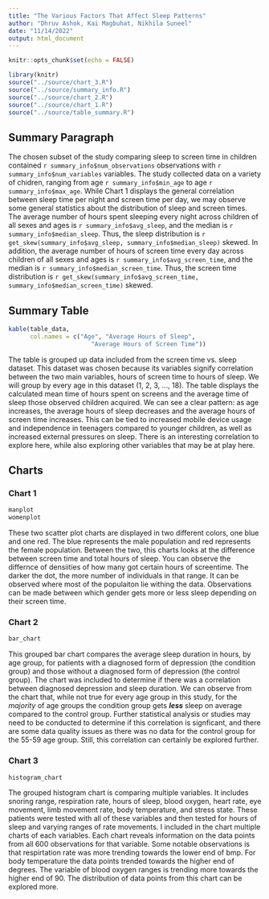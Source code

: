 ```yaml
---
title: "The Various Factors That Affect Sleep Patterns"
author: "Dhruv Ashok, Kai Magbuhat, Nikhila Suneel"
date: "11/14/2022"
output: html_document
---
```


```r
knitr::opts_chunk$set(echo = FALSE)
```

```r
library(knitr)
source("../source/chart_3.R")
source("../source/summary_info.R")
source("../source/chart_2.R")
source("../source/chart_1.R")
source("../source/table_summary.R")
```

## Summary Paragraph
The chosen subset of the study comparing sleep to screen time in children contained `r summary_info$num_observations` observations with `r summary_info$num_variables` variables. The study collected data on a variety of chidren, ranging from age `r summary_info$min_age` to age `r summary_info$max_age`. While Chart 1 displays the general correlation between sleep time per night and screen time per day, we may observe some general statistics about the distribution of sleep and screen times.
The average number of hours spent sleeping every night across children of all sexes and ages is `r summary_info$avg_sleep`, and the median is `r summary_info$median_sleep`. Thus, the sleep distribution is `r get_skew(summary_info$avg_sleep, summary_info$median_sleep)` skewed.
In addition, the average number of hours of screen time every day across children of all sexes and ages is `r summary_info$avg_screen_time`, and the median is `r summary_info$median_screen_time`. Thus, the screen time distribution is `r get_skew(summary_info$avg_screen_time, summary_info$median_screen_time)` skewed.

## Summary Table
```r
kable(table_data, 
      col.names = c("Age", "Average Hours of Sleep", 
                       "Average Hours of Screen Time"))
```

The table is grouped up data included from the screen time vs. sleep dataset. This dataset was chosen because its variables signify correlation between the two main variables, hours of screen time to hours of sleep. We will group by every age in this dataset (1, 2, 3, ..., 18). The table displays the calculated mean time of hours spent on screens and the average time of sleep those observed children acquired. We can see a clear pattern: as age increases, the average hours of sleep decreases and the average hours of screen time increases. This can be tied to increased mobile device usage and independence in teenagers compared to younger children, as well as increased external pressures on sleep. There is an interesting correlation to explore here, while also exploring other variables that may be at play here.

## Charts
### Chart 1
```r
manplot
womenplot
```

These two scatter plot charts are displayed in two different colors, one blue and one red. The blue represents the male population and red represents the female population. Between the two, this charts looks at the difference between screen time and total hours of sleep. You can observe the differnce of densiities of how many got certain hours of screentime. The darker the dot, the more number of individuals in that range. It can be observed where most of the populaiton lie withing the data. Observations can be made between which gender gets more or less sleep depending on their screen time. 

### Chart 2
```r
bar_chart
```

This grouped bar chart compares the average sleep duration in hours, by age group, for patients with a diagnosed form of depression (the condition group) and those without a diagnosed form of depression (the control group). The chart was included to determine if there was a correlation between diagnosed depression and sleep duration. We can observe from the chart that, while not true for every age group in this study, for the *majority* of age groups the condition group gets _**less**_ sleep on average compared to the control group. Further statistical analysis or studies may need to be conducted to determine if this correlation is signficant, and there are some data quality issues as there was no data for the control group for the 55-59 age group. Still, this correlation can certainly be explored further.

### Chart 3
```r
histogram_chart
```

The grouped histogram chart is comparing multiple variables. It includes snoring range, respiration rate, hours of sleep, blood oxygen, heart rate, eye movement, limb movement rate, body temperature, and stress state. These patients were tested with all of these variables and then tested for hours of sleep and varying ranges of rate movements. I included in the chart multiple charts of each variables. Each chart reveals information on the data points
from all 600 observations for that variable. Some notable observations is that respirtation rate was more trending towards the lower end of bmp. For body temperature the data points trended towards the higher end of degrees. The variable of blood oxygen ranges is trending more towards the higher end of 90. 
The distribution of data points from this chart can be explored more. 

